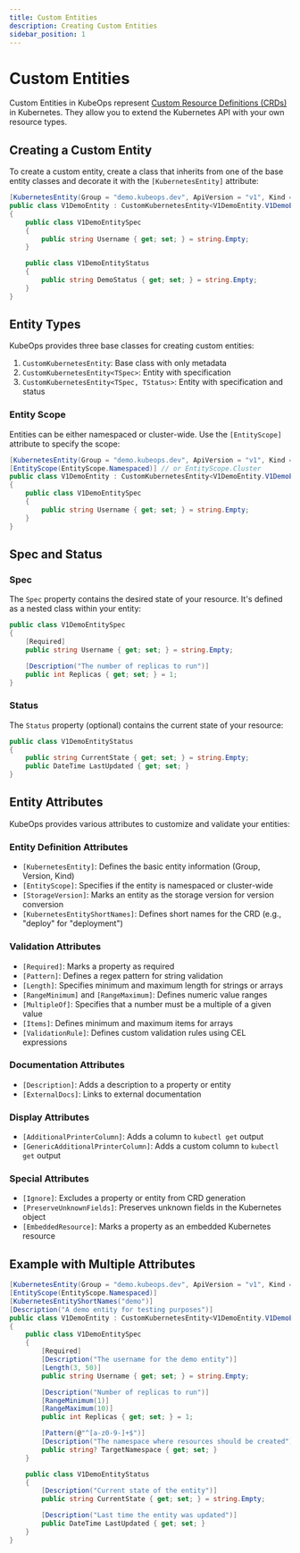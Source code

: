 ```yaml
---
title: Custom Entities
description: Creating Custom Entities
sidebar_position: 1
---
```


# Custom Entities

Custom Entities in KubeOps represent [Custom Resource Definitions (CRDs)](https://kubernetes.io/docs/concepts/extend-kubernetes/api-extension/custom-resources/) in Kubernetes. They allow you to extend the Kubernetes API with your own resource types.

## Creating a Custom Entity

To create a custom entity, create a class that inherits from one of the base entity classes and decorate it with the `[KubernetesEntity]` attribute:

```csharp
[KubernetesEntity(Group = "demo.kubeops.dev", ApiVersion = "v1", Kind = "DemoEntity")]
public class V1DemoEntity : CustomKubernetesEntity<V1DemoEntity.V1DemoEntitySpec, V1DemoEntity.V1DemoEntityStatus>
{
    public class V1DemoEntitySpec
    {
        public string Username { get; set; } = string.Empty;
    }

    public class V1DemoEntityStatus
    {
        public string DemoStatus { get; set; } = string.Empty;
    }
}
```

## Entity Types

KubeOps provides three base classes for creating custom entities:

1. `CustomKubernetesEntity`: Base class with only metadata
2. `CustomKubernetesEntity<TSpec>`: Entity with specification
3. `CustomKubernetesEntity<TSpec, TStatus>`: Entity with specification and status

### Entity Scope

Entities can be either namespaced or cluster-wide. Use the `[EntityScope]` attribute to specify the scope:

```csharp
[KubernetesEntity(Group = "demo.kubeops.dev", ApiVersion = "v1", Kind = "DemoEntity")]
[EntityScope(EntityScope.Namespaced)] // or EntityScope.Cluster
public class V1DemoEntity : CustomKubernetesEntity<V1DemoEntity.V1DemoEntitySpec>
{
    public class V1DemoEntitySpec
    {
        public string Username { get; set; } = string.Empty;
    }
}
```

## Spec and Status

### Spec

The `Spec` property contains the desired state of your resource. It's defined as a nested class within your entity:

```csharp
public class V1DemoEntitySpec
{
    [Required]
    public string Username { get; set; } = string.Empty;

    [Description("The number of replicas to run")]
    public int Replicas { get; set; } = 1;
}
```

### Status

The `Status` property (optional) contains the current state of your resource:

```csharp
public class V1DemoEntityStatus
{
    public string CurrentState { get; set; } = string.Empty;
    public DateTime LastUpdated { get; set; }
}
```

## Entity Attributes

KubeOps provides various attributes to customize and validate your entities:

### Entity Definition Attributes

- `[KubernetesEntity]`: Defines the basic entity information (Group, Version, Kind)
- `[EntityScope]`: Specifies if the entity is namespaced or cluster-wide
- `[StorageVersion]`: Marks an entity as the storage version for version conversion
- `[KubernetesEntityShortNames]`: Defines short names for the CRD (e.g., "deploy" for "deployment")

### Validation Attributes

- `[Required]`: Marks a property as required
- `[Pattern]`: Defines a regex pattern for string validation
- `[Length]`: Specifies minimum and maximum length for strings or arrays
- `[RangeMinimum]` and `[RangeMaximum]`: Defines numeric value ranges
- `[MultipleOf]`: Specifies that a number must be a multiple of a given value
- `[Items]`: Defines minimum and maximum items for arrays
- `[ValidationRule]`: Defines custom validation rules using CEL expressions

### Documentation Attributes

- `[Description]`: Adds a description to a property or entity
- `[ExternalDocs]`: Links to external documentation

### Display Attributes

- `[AdditionalPrinterColumn]`: Adds a column to `kubectl get` output
- `[GenericAdditionalPrinterColumn]`: Adds a custom column to `kubectl get` output

### Special Attributes

- `[Ignore]`: Excludes a property or entity from CRD generation
- `[PreserveUnknownFields]`: Preserves unknown fields in the Kubernetes object
- `[EmbeddedResource]`: Marks a property as an embedded Kubernetes resource

## Example with Multiple Attributes

```csharp
[KubernetesEntity(Group = "demo.kubeops.dev", ApiVersion = "v1", Kind = "DemoEntity")]
[EntityScope(EntityScope.Namespaced)]
[KubernetesEntityShortNames("demo")]
[Description("A demo entity for testing purposes")]
public class V1DemoEntity : CustomKubernetesEntity<V1DemoEntity.V1DemoEntitySpec, V1DemoEntity.V1DemoEntityStatus>
{
    public class V1DemoEntitySpec
    {
        [Required]
        [Description("The username for the demo entity")]
        [Length(3, 50)]
        public string Username { get; set; } = string.Empty;

        [Description("Number of replicas to run")]
        [RangeMinimum(1)]
        [RangeMaximum(10)]
        public int Replicas { get; set; } = 1;

        [Pattern(@"^[a-z0-9-]+$")]
        [Description("The namespace where resources should be created")]
        public string? TargetNamespace { get; set; }
    }

    public class V1DemoEntityStatus
    {
        [Description("Current state of the entity")]
        public string CurrentState { get; set; } = string.Empty;

        [Description("Last time the entity was updated")]
        public DateTime LastUpdated { get; set; }
    }
}
```

